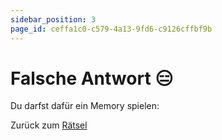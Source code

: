 ```yaml
---
sidebar_position: 3
page_id: ceffa1c0-c579-4a13-9fd6-c9126cffbf9b
---
```



# Falsche Antwort 😑

Du darfst dafür ein Memory spielen:

<Puzzle />

Zurück zum [Rätsel](https://mint-26e.gbsl.website/mhwmjw)
